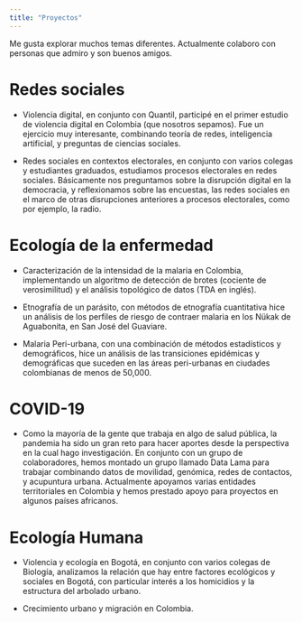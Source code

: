 ```yaml
---
title: "Proyectos"
---
```


Me gusta explorar muchos temas diferentes. Actualmente colaboro con personas que admiro y son buenos amigos. 

# Redes sociales

- Violencia digital, en conjunto con Quantil, participé en el primer estudio de violencia digital en Colombia (que nosotros sepamos). Fue un ejercicio muy interesante, combinando teoría de redes, inteligencia artificial, y preguntas de ciencias sociales.

- Redes sociales en contextos electorales, en conjunto con varios colegas y estudiantes graduados, estudiamos procesos electorales en redes sociales. Básicamente nos preguntamos sobre la disrupción digital en la democracia, y reflexionamos sobre las encuestas, las redes sociales en el marco de otras disrupciones anteriores a procesos electorales, como por ejemplo, la radio. 

# Ecología de la enfermedad

- Caracterización de la intensidad de la malaria en Colombia, implementando un algoritmo de detección de brotes (cociente de verosimilitud) y el análisis topológico de datos (TDA en inglés). 

- Etnografía de un parásito, con métodos de etnografía cuantitativa hice un análisis de los perfiles de riesgo de contraer malaria en los Nükak de Aguabonita, en San José del Guaviare. 

- Malaria Peri-urbana, con una combinación de métodos estadísticos y demográficos, hice un análisis de las transiciones epidémicas y demográficas que suceden en las áreas peri-urbanas en ciudades colombianas de menos de 50,000.

# COVID-19

- Como la mayoría de la gente que trabaja en algo de salud pública, la pandemia ha sido un gran reto para hacer aportes desde la perspectiva en la cual hago investigación. En conjunto con un grupo de colaboradores, hemos montado un grupo llamado Data Lama para trabajar combinando datos de movilidad, genómica, redes de contactos, y acupuntura urbana. Actualmente apoyamos varias entidades territoriales en Colombia y hemos prestado apoyo para proyectos en algunos países africanos. 

# Ecología Humana

- Violencia y ecología en Bogotá, en conjunto con varios colegas de Biología, analizamos la relación que hay entre factores ecológicos y sociales en Bogotá, con particular interés a los homicidios y la estructura del arbolado urbano.

- Crecimiento urbano y migración en Colombia.